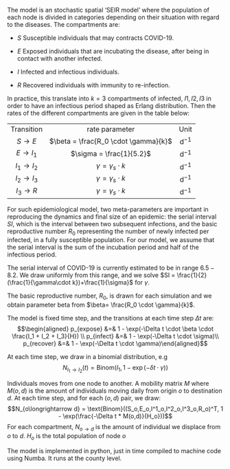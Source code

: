 
The model is an stochastic spatial 'SEIR model' where the population of
each node is divided in categories depending on their situation with
regard to the diseases. The compartments are:

-   $S$ Susceptible individuals that may contracts COVID-19.

-   $E$ Exposed individuals that are incubating the disease, after being
    in contact with another infected.

-   $I$ Infected and infectious individuals.

-   $R$ Recovered individuals with immunity to re-infection.

In practice, this translate into $k = 3$ compartments of infected,
$I1, I2, I3$ in order to have an infectious period shaped as Erlang
distribution. Then the rates of the different compartments are given in
the table below:

  -------------------------- -------------------------------------- ----------
          Transition                     rate parameter                Unit
     $S\longrightarrow E$     $\beta = \frac{R_0 \cdot \gamma}{k}$   d$^{-1}$
    $E\longrightarrow I_1$          $\sigma = \frac{1}{5.2}$         d$^{-1}$
   $I_1\longrightarrow I_2$       $\gamma = \gamma_s \cdot k$        d$^{-1}$
   $I_2\longrightarrow I_3$       $\gamma = \gamma_s \cdot k$        d$^{-1}$
    $I_3\longrightarrow R$        $\gamma = \gamma_s \cdot k$        d$^{-1}$
  -------------------------- -------------------------------------- ----------

For such epidemiological model, two meta-parameters are important in
reproducing the dynamics and final size of an epidemic: the serial
interval $SI$, which is the interval between two subsequent infections,
and the basic reproductive number $R_0$ representing the number of newly
infected per infected, in a fully susceptible population. For our model, we
assume that the serial interval is the sum of the incubation period
and half of the infectious period.

The serial interval of COVID-19 is currently estimated to be in range
$6.5-8.2$. We draw uniformly from this range, and we solve
$SI = \frac{1}{2}(\frac{1}{\gamma\cdot k})+\frac{1}{\sigma}$ for
$\gamma$.

The basic reproductive number, $R_0$, is drawn for each simulation and we obtain parameter beta from
$\beta= \frac{R_0 \cdot \gamma}{k}$.

The model is fixed time step, and the transitions at each time step
$\Delta t$ are: $$\begin{aligned}
p_{expose} &=&  1 - \exp(-\Delta t \cdot \beta \cdot \frac{I_1 + I_2 + I_3}{H}) \\
p_{infect} &=&  1 - \exp(-\Delta t \cdot \sigma)\\
p_{recover} &=& 1 - \exp(-\Delta t \cdot \gamma)\end{aligned}$$

At each time step, we draw in a binomial distribution, e.g
$$N_{I_1\longrightarrow I_2}(t) = \text{Binom}(I_1, 1 - \exp(-\delta t \cdot \gamma))$$

Individuals moves from one node to another. A mobility matrix $M$ where
$M(o,d)$ is the amount of individuals moving daily from origin $o$ to
destination $d$. At each time step, and for each $(o,d)$ pair, we draw:
$$N_{o\longrightarrow d} = \text{Binom}((S_o,E_o,I^1_o,I^2_o,I^3_o,R_o)^T, 1 - \exp(\frac{-\Delta t * M(o,d)}{H_o}))$$
For each compartment, $N_{o\longrightarrow d}$ is the amount of
individual we displace from $o$ to $d$. $H_o$ is the total population of
node $o$

The model is implemented in python, just in time compiled to machine
code using Numba. It runs at the county level.

